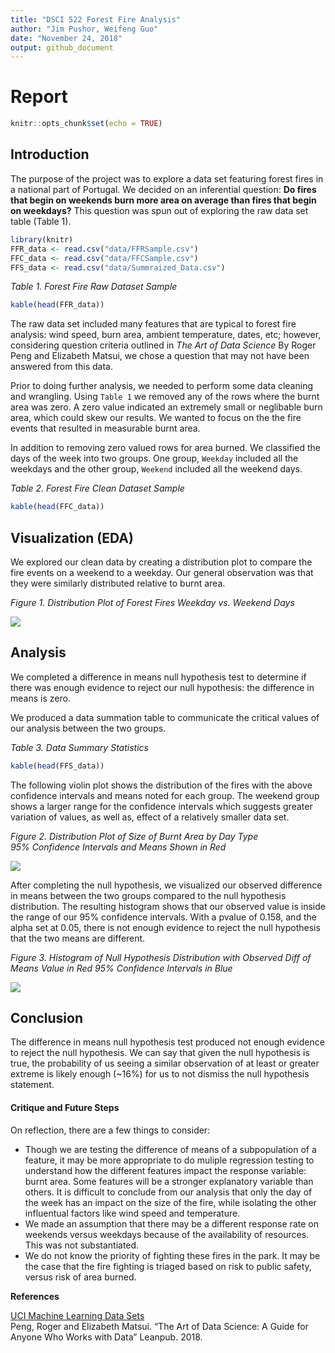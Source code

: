 ```yaml
---
title: "DSCI 522 Forest Fire Analysis"
author: "Jim Pushor, Weifeng Guo"
date: "November 24, 2018"
output: github_document
---
```


# Report
```r
knitr::opts_chunk$set(echo = TRUE)
```

## Introduction

The purpose of the project was to explore a data set featuring forest fires in a national part of Portugal. We decided on an inferential question: **Do fires that begin on weekends burn more area on average than fires that begin on weekdays?** This question was spun out of exploring the raw data set table (Table 1).

```r
library(knitr)
FFR_data <- read.csv("data/FFRSample.csv")
FFC_data <- read.csv("data/FFCSample.csv")
FFS_data <- read.csv("data/Summraized_Data.csv")
```

*Table 1. Forest Fire Raw Dataset Sample*
```r
kable(head(FFR_data))
```

The raw data set included many features that are typical to forest fire analysis: wind speed, burn area, ambient temperature, dates, etc; however, considering question criteria outlined in *The Art of Data Science* By Roger Peng and Elizabeth Matsui, we chose a question that may not have been answered from this data.

Prior to doing further analysis, we needed to perform some data cleaning and wrangling. Using `Table 1` we removed any of the rows where the burnt area was zero. A zero value indicated an extremely small or neglibable burn area, which could skew our results. We wanted to focus on the the fire events that resulted in measurable burnt area.

In addition to removing zero valued rows for area burned. We classified the days of the week into two groups. One group, `Weekday` included all the weekdays and the other group, `Weekend` included all the weekend days.


*Table 2. Forest Fire Clean Dataset Sample*
```r
kable(head(FFC_data))
```



## Visualization (EDA)

We explored our clean data by creating a distribution plot to compare the fire events on a weekend to a weekday. Our general observation was that they were similarly distributed relative to burnt area.

*Figure 1. Distribution Plot of Forest Fires Weekday vs. Weekend Days*

![](img/EDA.png)



## Analysis

We completed a difference in means null hypothesis test to determine if there was enough evidence to reject our null hypothesis: the difference in means is zero.

We produced a data summation table to communicate the critical values of our analysis between the two groups.

*Table 3. Data Summary Statistics*
```r
kable(head(FFS_data))
```


The following violin plot shows the distribution of the fires with the above confidence intervals and means noted for each group. The weekend group shows a larger range for the confidence intervals which suggests greater variation of values, as well as, effect of a relatively smaller data set.

*Figure 2. Distribution Plot of Size of Burnt Area by Day Type*   
*95% Confidence Intervals and Means Shown in Red*

![](img/Estimation_and_CI_Plot.png)



After completing the null hypothesis, we visualized our observed difference in means between the two groups compared to the null hypothesis distribution. The resulting histogram shows that our observed value is inside the range of our 95% confidence intervals. With a pvalue of 0.158, and the alpha set at 0.05, there is not enough evidence to reject the null hypothesis that the two means are different.

*Figure 3. Histogram of Null Hypothesis Distribution with Observed Diff of Means Value in Red*
*95% Confidence Intervals in Blue*

![](img/Result.png)

## Conclusion

The difference in means null hypothesis test produced not enough evidence to reject the null hypothesis. We can say that given the null hypothesis is true, the probability of us seeing a similar observation of at least or greater extreme is likely enough (~16%) for us to not dismiss the null hypothesis statement. 

#### Critique and Future Steps

On reflection, there are a few things to consider:   

-  Though we are testing the difference of means of a subpopulation of a feature, it may be more appropriate to do muliple regression testing to understand how the different features impact the response variable: burnt area. Some features will be a stronger explanatory variable than others. It is difficult to conclude from our analysis that only the day of the week has an impact on the size of the fire, while isolating the other influentual factors like wind speed and temperature.   
-  We made an assumption that there may be a different response rate on weekends versus weekdays because of the availability of resources. This was not substantiated.
-  We do not know the priority of fighting these fires in the park. It may be the case that the fire fighting is triaged based on risk to public safety, versus risk of area burned.  

**References**

[UCI Machine Learning Data Sets](https://archive.ics.uci.edu/ml/datasets/Forest+Fires)   
Peng, Roger and Elizabeth Matsui. "The Art of Data Science: A Guide for Anyone Who Works with Data" Leanpub. 2018.



